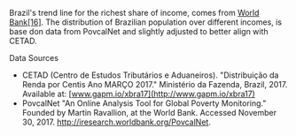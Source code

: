 Brazil's trend line for the richest share of income, comes from [World Bank[16]](http://www.gapm.io/xwb1716). The distribution of Brazilian population over different incomes, is base don data from PovcalNet and slightly adjusted to better align with CETAD.

Data Sources

-   CETAD (Centro de Estudos Tributários e Aduaneiros). "Distribuição da Renda por Centis Ano MARÇO 2017." Ministério da Fazenda, Brazil, 2017. Available at: [www.gapm.io/xbra17](http://www.gapm.io/xbra17)
-   PovcalNet "An Online Analysis Tool for Global Poverty Monitoring." Founded by Martin Ravallion, at the World Bank. Accessed November 30, 2017. <http://iresearch.worldbank.org/PovcalNet>.
